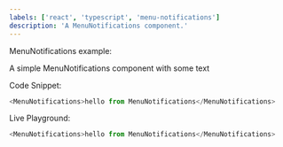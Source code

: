 ```yaml
---
labels: ['react', 'typescript', 'menu-notifications']
description: 'A MenuNotifications component.'
---
```



MenuNotifications example:

A simple MenuNotifications component with some text

Code Snippet:
```js
<MenuNotifications>hello from MenuNotifications</MenuNotifications>
```


Live Playground:
```js live
<MenuNotifications>hello from MenuNotifications</MenuNotifications>
```
